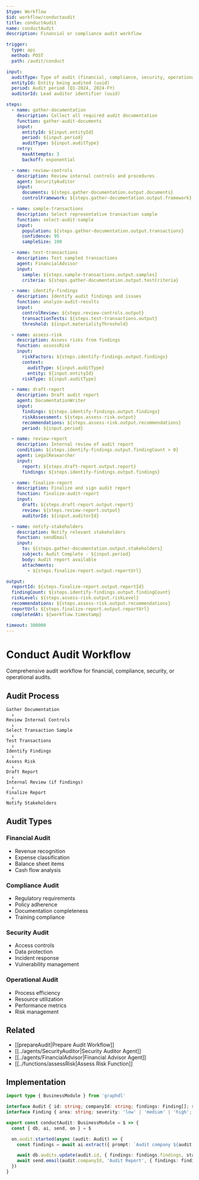 ```yaml
---
$type: Workflow
$id: workflow/conductaudit
title: conductAudit
name: conductAudit
description: Financial or compliance audit workflow

trigger:
  type: api
  method: POST
  path: /audit/conduct

input:
  auditType: Type of audit (financial, compliance, security, operational)
  entityId: Entity being audited (uuid)
  period: Audit period (Q1-2024, 2024-FY)
  auditorId: Lead auditor identifier (uuid)

steps:
  - name: gather-documentation
    description: Collect all required audit documentation
    function: gather-audit-documents
    input:
      entityId: ${input.entityId}
      period: ${input.period}
      auditType: ${input.auditType}
    retry:
      maxAttempts: 3
      backoff: exponential

  - name: review-controls
    description: Review internal controls and procedures
    agent: SecurityAuditor
    input:
      documents: ${steps.gather-documentation.output.documents}
      controlFramework: ${steps.gather-documentation.output.framework}

  - name: sample-transactions
    description: Select representative transaction sample
    function: select-audit-sample
    input:
      population: ${steps.gather-documentation.output.transactions}
      confidence: 95
      sampleSize: 100

  - name: test-transactions
    description: Test sampled transactions
    agent: FinancialAdvisor
    input:
      sample: ${steps.sample-transactions.output.samples}
      criteria: ${steps.gather-documentation.output.testCriteria}

  - name: identify-findings
    description: Identify audit findings and issues
    function: analyze-audit-results
    input:
      controlReview: ${steps.review-controls.output}
      transactionTests: ${steps.test-transactions.output}
      threshold: ${input.materialityThreshold}

  - name: assess-risk
    description: Assess risks from findings
    function: assessRisk
    input:
      riskFactors: ${steps.identify-findings.output.findings}
      context:
        auditType: ${input.auditType}
        entity: ${input.entityId}
      riskType: ${input.auditType}

  - name: draft-report
    description: Draft audit report
    agent: DocumentationWriter
    input:
      findings: ${steps.identify-findings.output.findings}
      riskAssessment: ${steps.assess-risk.output}
      recommendations: ${steps.assess-risk.output.recommendations}
      period: ${input.period}

  - name: review-report
    description: Internal review of audit report
    condition: ${steps.identify-findings.output.findingCount > 0}
    agent: LegalResearcher
    input:
      report: ${steps.draft-report.output.report}
      findings: ${steps.identify-findings.output.findings}

  - name: finalize-report
    description: Finalize and sign audit report
    function: finalize-audit-report
    input:
      draft: ${steps.draft-report.output.report}
      review: ${steps.review-report.output}
      auditorId: ${input.auditorId}

  - name: notify-stakeholders
    description: Notify relevant stakeholders
    function: sendEmail
    input:
      to: ${steps.gather-documentation.output.stakeholders}
      subject: Audit Complete - ${input.period}
      body: Audit report available
      attachments:
        - ${steps.finalize-report.output.reportUrl}

output:
  reportId: ${steps.finalize-report.output.reportId}
  findingCount: ${steps.identify-findings.output.findingCount}
  riskLevel: ${steps.assess-risk.output.riskLevel}
  recommendations: ${steps.assess-risk.output.recommendations}
  reportUrl: ${steps.finalize-report.output.reportUrl}
  completedAt: ${workflow.timestamp}

timeout: 300000
---
```


# Conduct Audit Workflow

Comprehensive audit workflow for financial, compliance, security, or operational audits.

## Audit Process

```
Gather Documentation
  ↓
Review Internal Controls
  ↓
Select Transaction Sample
  ↓
Test Transactions
  ↓
Identify Findings
  ↓
Assess Risk
  ↓
Draft Report
  ↓
Internal Review (if findings)
  ↓
Finalize Report
  ↓
Notify Stakeholders
```

## Audit Types

### Financial Audit
- Revenue recognition
- Expense classification
- Balance sheet items
- Cash flow analysis

### Compliance Audit
- Regulatory requirements
- Policy adherence
- Documentation completeness
- Training compliance

### Security Audit
- Access controls
- Data protection
- Incident response
- Vulnerability management

### Operational Audit
- Process efficiency
- Resource utilization
- Performance metrics
- Risk management

## Related

- [[prepareAudit|Prepare Audit Workflow]]
- [[../agents/SecurityAuditor|Security Auditor Agent]]
- [[../agents/FinancialAdvisor|Financial Advisor Agent]]
- [[../functions/assessRisk|Assess Risk Function]]

## Implementation

```typescript
import type { BusinessModule } from 'graphdl'

interface Audit { id: string; companyId: string; findings: Finding[]; status: 'in_progress' | 'complete' }
interface Finding { area: string; severity: 'low' | 'medium' | 'high'; description: string }

export const conductAudit: BusinessModule = $ => {
  const { db, ai, send, on } = $

  on.audit.started(async (audit: Audit) => {
    const findings = await ai.extract({ prompt: `Audit company ${audit.companyId}. Review financials, compliance, operations. Identify issues.`, schema: { findings: 'array<object>' } })

    await db.audits.update(audit.id, { findings: findings.findings, status: 'complete' })
    await send.email(audit.companyId, 'Audit Report', { findings: findings.findings })
  })
}
```
